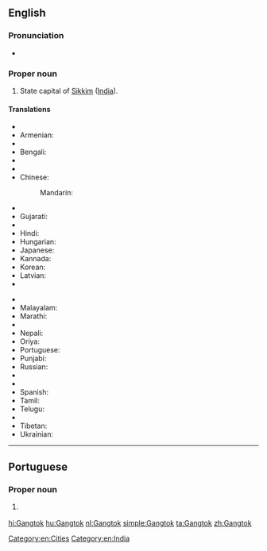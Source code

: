 ==English==
{{wikipedia}}

===Pronunciation===
* {{IPA|[ˈɡæŋ.tɒk]|lang=en}}

===Proper noun===
{{en-proper noun}}

# State capital of [[Sikkim]] ([[India]]).

====Translations====
{{trans-top|capital of Sikkim}}
* {{trreq|ar}}
* Armenian: {{t|hy|Գանգտոկ|sc=Armn}}
* {{trreq|as}}
* Bengali: {{t|bn|গ্যাংটক|tr=gyāṇṭak|sc=Beng}}
* {{trreq|bg}}
* {{trreq|hne}}
* Chinese:
*: Mandarin: {{t+|cmn|甘托克|tr=Gāntuōkè|sc=Hani}}
* {{trreq|dz}}
* Gujarati: {{t|gu|ગંગટોક|tr=gaṃgṭok|sc=Gujr}}
* {{trreq|he}}
* Hindi: {{t+|hi|गंगटोक|tr=gaṅgṭōk}}
* Hungarian: {{t+|hu|Gangtok}}
* Japanese: {{t|ja|ガントク|tr=Gantoku}}
* Kannada: {{t|kn|ಗ್ಯಾಂಗಟಕ್|sc=Knda|tr=gyāṅgaṭak}}
* Korean: {{t|ko|강토크|tr=Gangtokeu}}
* Latvian: {{t|lv|Gangtoka}}
* {{trreq|lep}}
{{trans-mid}}
* {{trreq|lt}}
* Malayalam: {{t|ml|ഗങ്ങ്ടോക്ക്|tr=gaṅṅṭōkk|sc=Mlym}}
* Marathi: {{t|mr|गंगटोक|sc=Deva|tr=gaṅgṭōk}}
* {{trreq|lus}}
* Nepali: {{t|ne|गंगटोक|sc=Deva|tr=gaṅgṭōk}}
* Oriya: {{t|or|ଗାଙ୍ଗଟକ|tr=gāṅgṭak|sc=Orya}}
* Portuguese: {{t|pt|Gangtok|f}}
* Punjabi: {{t|pa|ਗੰਗਟੋਕ|m|tr=gaṅgṭōk|sc=Guru}}
* Russian: {{t|ru|Гангток|m|tr=Gangtók}}
* {{trreq|sat}}
* {{trreq|sip}}
* Spanish: {{t|es|Gangtok}}
* Tamil: {{t|ta|கேங்டாக்|sc=Taml|tr=kēṅṭāk}}
* Telugu: {{t|te|గాంగ్‌టక్|tr=gāṅgṭak|sc=Telu}}
* {{trreq|th}}
* Tibetan: {{t|bo|སྒང་ཐོག|sc=Tibt|tr=sgang thog}}
* Ukrainian: {{t|uk|Ґанґток|sc=Cyrl}}
{{trans-bottom}}

[[Category:en:Cities]]
[[Category:en:India]]

----

==Portuguese==

===Proper noun===
{{pt-proper noun|f}}

# {{l/en|Gangtok}} {{gloss|capital of Sikkim}}

[[hi:Gangtok]]
[[hu:Gangtok]]
[[nl:Gangtok]]
[[simple:Gangtok]]
[[ta:Gangtok]]
[[zh:Gangtok]]